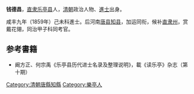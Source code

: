 '''钱德昌'''，[[直隶|直隶]][[乐亭县|乐亭县]]人，[[清朝|清朝]]政治人物、[[進士|進士]]出身。

咸丰九年（1859年）己未科進士。后河南[[唐县|唐县]][[知县|知县]]，加运同衔，候补[[直隶州|直隶州]]，赏戴花翎，同治甲子科同考官。

== 参考書籍 ==
*阚方正、何宗禹《乐亭县历代进士名录及整理说明》，載《读乐亭》杂志（第十期）
{{清朝人物小作品}}
{{咸豐九年己未科殿試金榜}}
{{DEFAULTSORT:Qian錢}}
[[Category:清朝唐縣知縣|Category:清朝唐縣知縣]]
[[Category:樂亭人|Category:樂亭人]]